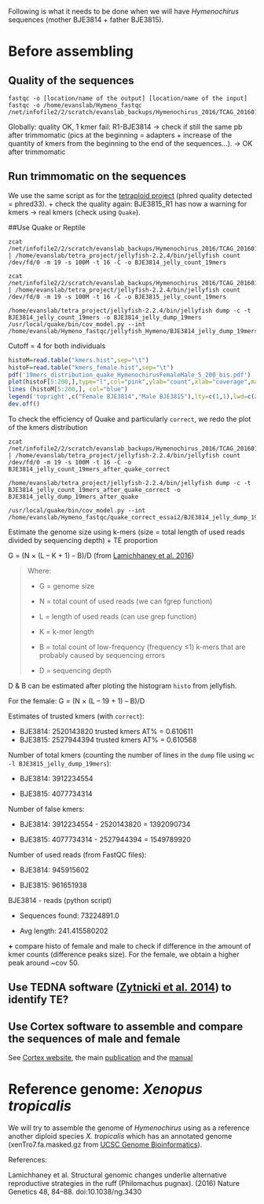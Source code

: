 Following is what it needs to be done when we will have *Hymenochirus* sequences (mother BJE3814 + father BJE3815).

# Before assembling

## Quality of the sequences

```
fastqc -o [location/name of the output] [location/name of the input] 
fastqc -o /home/evanslab/Hymeno_fastqc /net/infofile2/2/scratch/evanslab_backups/Hymenochirus_2016/TCAG_20160129/160106_E00389_0017_AHK3LJCCXX/*.fastq.gz
```
Globally: quality OK, 1 kmer fail: R1-BJE3814 -> check if still the same pb after trimmomatic (pics at the beginning = adapters + increase of the quantity of kmers from the beginning to the end of the sequences...). -> OK after trimmomatic

## Run trimmomatic on the sequences 
We use the same script as for the [tetraploid project](https://github.com/caro46/Tetraploid_project/blob/master/quality_tests.Rmd) (phred quality detected = phred33).
+ check the quality again: BJE3815_R1 has now a warning for kmers -> real kmers (check using `Quake`).

##Use Quake or Reptile 
```
zcat /net/infofile2/2/scratch/evanslab_backups/Hymenochirus_2016/TCAG_20160129/160106_E00389_0017_AHK3LJCCXX/BJE3814_*_trim_paired.fastq.gz | /home/evanslab/tetra_project/jellyfish-2.2.4/bin/jellyfish count /dev/fd/0 -m 19 -s 100M -t 16 -C -o BJE3814_jelly_count_19mers

zcat /net/infofile2/2/scratch/evanslab_backups/Hymenochirus_2016/TCAG_20160129/160106_E00389_0017_AHK3LJCCXX/BJE3815_*_trim_paired.fastq.gz | /home/evanslab/tetra_project/jellyfish-2.2.4/bin/jellyfish count /dev/fd/0 -m 19 -s 100M -t 16 -C -o BJE3815_jelly_count_19mers
```
```
/home/evanslab/tetra_project/jellyfish-2.2.4/bin/jellyfish dump -c -t BJE3814_jelly_count_19mers -o BJE3814_jelly_dump_19mers
/usr/local/quake/bin/cov_model.py --int /home/evanslab/Hymeno_fastqc/jellyfish_Hymeno/BJE3814_jelly_dump_19mers
```
Cutoff = 4 for both individuals

```R
histoM=read.table("kmers.hist",sep="\t")
histoF=read.table("kmers_female.hist",sep="\t")
pdf('19mers_distribution_quake_HymenochirusFemaleMale_5_200_bis.pdf')
plot(histoF[5:200,],type="l",col="pink",ylab="count",xlab="coverage",main="19-mers distribution (Hymenochirus Female & Male)")
lines (histoM[5:200,], col="blue")
legend('topright',c("Female BJE3814","Male BJE3815"),lty=c(1,1),lwd=c(2.5,2.5),col=c("pink","blue"))
dev.off()
```

To check the efficiency of Quake and particularly `correct`, we redo the plot of the kmers distribution
```
zcat /net/infofile2/2/scratch/evanslab_backups/Hymenochirus_2016/TCAG_20160129/160106_E00389_0017_AHK3LJCCXX/BJE3814_*_trim_paired.cor.fastq.gz | /home/evanslab/tetra_project/jellyfish-2.2.4/bin/jellyfish count /dev/fd/0 -m 19 -s 100M -t 16 -C -o BJE3814_jelly_count_19mers_after_quake_correct

/home/evanslab/tetra_project/jellyfish-2.2.4/bin/jellyfish dump -c -t BJE3814_jelly_count_19mers_after_quake_correct -o BJE3814_jelly_dump_19mers_after_quake

/usr/local/quake/bin/cov_model.py --int /home/evanslab/Hymeno_fastqc/quake_correct_essai2/BJE3814_jelly_dump_19mers_after_quake

```

Estimate the genome size using k-mers (size =  total length of used reads divided by sequencing depth) + TE proportion

G = (N × (L – K + 1) – B)/D (from [Lamichhaney et al. 2016](http://www.nature.com/ng/journal/v48/n1/fig_tab/ng.3430_SF1.html))

> Where:
>
> - G = genome size
>
> - N = total count of used reads (we can fgrep function)
>
> - L = length of used reads (can use grep function)
>
> - K = k-mer length
>
> - B = total count of low-frequency (frequency ≤1) k-mers that are probably caused by sequencing errors
>
> - D = sequencing depth

D & B can be estimated after ploting the histogram `histo` from jellyfish.

For the female: G = (N × (L – 19 + 1) – B)/D

Estimates of trusted kmers (with `correct`):

- BJE3814: 2520143820 trusted kmers
AT% = 0.610611
- BJE3815: 2527944394 trusted kmers
 AT% = 0.610568

Number of total kmers (counting the number of lines in the `dump` file using `wc -l BJE3815_jelly_dump_19mers`):

- BJE3814: 3912234554 

- BJE3815: 4077734314 

Number of false kmers:

- BJE3814: 3912234554 - 2520143820 = 1392090734

- BJE3815: 4077734314 - 2527944394 = 1549789920
 
Number of used reads (from FastQC files):

- BJE3814: 945915602

- BJE3815: 961651938

BJE3814 - reads (python script)

- Sequences found:  73224891.0

- Avg length:  241.415580202

**+** compare histo of female and male to check if difference in the amount of kmer counts (difference peaks size). For the female, we obtain a higher peak around ~cov 50.

## Use TEDNA software ([Zytnicki et al. 2014](http://bioinformatics.oxfordjournals.org/content/30/18/2656.long)) to identify TE?
## Use Cortex software to assemble and compare the sequences of male and female
See [Cortex website](http://cortexassembler.sourceforge.net/index.html), the main [publication](http://www.nature.com/ng/journal/v44/n2/pdf/ng.1028.pdf) and the [manual](http://cortexassembler.sourceforge.net/cortex_var_user_manual.pdf)

# Reference genome: *Xenopus tropicalis*
We will try to assemble the genome of *Hymenochirus* using as a reference another diploid species *X. tropicalis* which has an annotated genome (xenTro7.fa.masked.gz from [UCSC Genome Bioinformatics](http://hgdownload.cse.ucsc.edu/downloads.html#xentro)). 

References:

Lamichhaney et al. Structural genomic changes underlie alternative reproductive strategies in the ruff (Philomachus pugnax). (2016) Nature Genetics 48, 84–88. doi:10.1038/ng.3430
